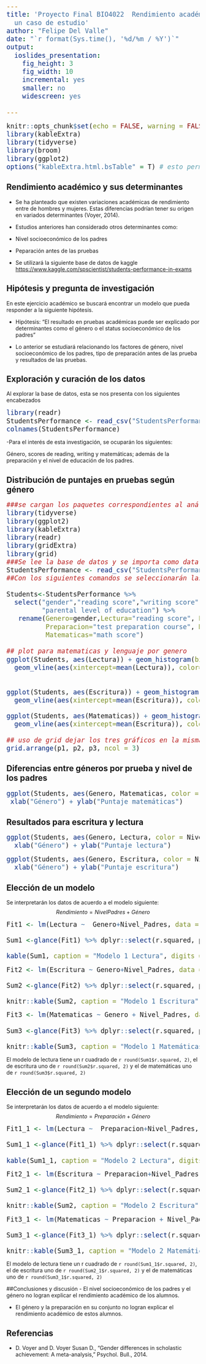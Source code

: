```yaml
---
title: 'Proyecto Final BIO4022  Rendimiento académico y sus posibles determinantes:
  un caso de estudio'
author: "Felipe Del Valle"
date: "`r format(Sys.time(), '%d/%m / %Y')`"
output:
  ioslides_presentation:
    fig_height: 3
    fig_width: 10
    incremental: yes
    smaller: no
    widescreen: yes
  
---
```

<style>
pre {
  font-size: 20px;
}
body > slides {
    padding: 0;
}

slides > slide{
    width: 90vw;
    height: 90vh;
    border-radius: 0;
}

</style>

```r
knitr::opts_chunk$set(echo = FALSE, warning = FALSE, message = FALSE)
library(kableExtra)
library(tidyverse)
library(broom)
library(ggplot2)
options("kableExtra.html.bsTable" = T) # esto permite hacer tablas kablextra
```


## Rendimiento académico y sus determinantes
- Se ha planteado que existen variaciones académicas de rendimiento entre de hombres y mujeres. Estas diferencias podrían tener su origen en variados determinantes (Voyer, 2014).

- Estudios anteriores han considerado otros determinantes como:
  
- Nivel socioeconómico de los padres
  
- Peparación antes de las pruebas

- Se utilizará la siguiente base de datos de kaggle <https://www.kaggle.com/spscientist/students-performance-in-exams> 


## Hipótesis y pregunta de investigación
En este ejercicio académico se buscará encontrar un modelo que pueda responder a la siguiente hipótesis.

- Hipótesis: "El resultado en pruebas académicas puede ser explicado por determinantes como el género o el status socioeconómico de los padres "

- Lo anterior se estudiará relacionando los factores de género, nivel socioeconómico de los padres, tipo de preparación antes de las prueba y resultados de las pruebas.

## Exploración y curación de los datos
Al explorar la base de datos, esta se nos presenta con los siguientes encabezados
```r
library(readr)
StudentsPerformance <- read_csv("StudentsPerformance.csv")
colnames(StudentsPerformance)
```
-Para el interés de esta investigación, se ocuparán los siguientes:

Género, scores de reading, writing y matemáticas; además de la preparación y el nivel de educación de los padres.

## Distribución de puntajes en pruebas según género
```r
###se cargan los paquetes correspondientes al análisis
library(tidyverse)
library(ggplot2)
library(kableExtra)
library(readr)
library(gridExtra)
library(grid)
###Se lee la base de datos y se importa como dataframe
StudentsPerformance <- read_csv("StudentsPerformance.csv")
##Con los siguientes comandos se seleccionarán las columnas de trabajo.

Students<-StudentsPerformance %>% 
  select("gender","reading score","writing score","math score","test preparation course",
         "parental level of education") %>% 
   rename(Genero=gender,Lectura="reading score", Escritura="writing score", 
          Preparacion="test preparation course", Nivel_Padres="parental level of education", 
          Matematicas="math score")
          
## plot para matematicas y lenguaje por genero
ggplot(Students, aes(Lectura)) + geom_histogram(binwidth=10, color="black", aes(fill=Genero))+
  geom_vline(aes(xintercept=mean(Lectura)), color="black", linetype="dashed", size=0.5) -> p1
 
                              
ggplot(Students, aes(Escritura)) + geom_histogram(binwidth=10, color="black", aes(fill=Genero))+
  geom_vline(aes(xintercept=mean(Escritura)), color="black", linetype="dashed", size=0.5) -> p2

ggplot(Students, aes(Matematicas)) + geom_histogram(binwidth=10, color="black", aes(fill=Genero))+
  geom_vline(aes(xintercept=mean(Escritura)), color="black", linetype="dashed", size=0.5) ->p3

## uso de grid dejar los tres gráficos en la misma página. Se incluye la media.
grid.arrange(p1, p2, p3, ncol = 3)
```

## Diferencias entre géneros por prueba y nivel de los padres
```r
ggplot(Students, aes(Genero, Matematicas, color = Nivel_Padres)) + geom_boxplot()+
 xlab("Género") + ylab("Puntaje matemáticas") 
```

## Resultados para escritura y lectura
```r
ggplot(Students, aes(Genero, Lectura, color = Nivel_Padres)) + geom_boxplot()+
  xlab("Género") + ylab("Puntaje lectura") 
```

```r
ggplot(Students, aes(Genero, Escritura, color = Nivel_Padres)) + geom_boxplot()+
  xlab("Género") + ylab("Puntaje escritura") 
```

## Elección de un modelo {.smaller}
Se interpretarán los datos de acuerdo a el modelo siguiente:
$$Rendimiento = NivelPadres+Género $$
```r
Fit1 <- lm(Lectura ~  Genero+Nivel_Padres, data = Students)

Sum1 <-glance(Fit1) %>% dplyr::select(r.squared, p.value, df, AIC)

kable(Sum1, caption = "Modelo 1 Lectura", digits = 2)%>% kable_styling(bootstrap_options = c("striped", "hover", full_width = F))

```

```r
Fit2 <- lm(Escritura ~ Genero+Nivel_Padres, data = Students)

Sum2 <-glance(Fit2) %>% dplyr::select(r.squared, p.value, df, AIC)

knitr::kable(Sum2, caption = "Modelo 1 Escritura", digits = 2)%>% kable_styling(bootstrap_options = c("striped", "hover", full_width = F))


```

```r
Fit3 <- lm(Matematicas ~ Genero + Nivel_Padres, data = Students)

Sum3 <-glance(Fit3) %>% dplyr::select(r.squared, p.value, df, AIC)

knitr::kable(Sum3, caption = "Modelo 1 Matemáticas", digits = 2)%>% kable_styling(bootstrap_options = c("striped", "hover", full_width = F))

```

El modelo de lectura tiene un r cuadrado de `r round(Sum1$r.squared, 2)`, el de escritura uno de `r round(Sum2$r.squared, 2)` y el de matemáticas uno de `r round(Sum3$r.squared, 2)`

## Elección de un segundo modelo {.smaller}
Se interpretarán los datos de acuerdo a el modelo siguiente:
$$Rendimiento = Preparación+Género $$
```r
Fit1_1 <- lm(Lectura ~  Preparacion+Nivel_Padres, data = Students)

Sum1_1 <-glance(Fit1_1) %>% dplyr::select(r.squared, p.value, df, AIC)

kable(Sum1_1, caption = "Modelo 2 Lectura", digits = 2)%>% kable_styling(bootstrap_options = c("striped", "hover", full_width = F))

```

```r
Fit2_1 <- lm(Escritura ~ Preparacion+Nivel_Padres, data = Students)

Sum2_1 <-glance(Fit2_1) %>% dplyr::select(r.squared, p.value, df, AIC)

knitr::kable(Sum2, caption = "Modelo 2 Escritura", digits = 2)%>% kable_styling(bootstrap_options = c("striped", "hover", full_width = F))


```

```r
Fit3_1 <- lm(Matematicas ~ Preparacion + Nivel_Padres, data = Students)

Sum3_1 <-glance(Fit3_1) %>% dplyr::select(r.squared, p.value, df, AIC)

knitr::kable(Sum3_1, caption = "Modelo 2 Matemáticas", digits = 2)%>% kable_styling(bootstrap_options = c("striped", "hover", full_width = F))

```

El modelo de lectura tiene un r cuadrado de `r round(Sum1_1$r.squared, 2)`, el de escritura uno de `r round(Sum2_1$r.squared, 2)` y el de matemáticas uno de `r round(Sum3_1$r.squared, 2)`

##Conclusiones y discusión
- El nivel socioeconómico de los padres y el género no logran explicar el rendimiento académico de los alumnos.

- El género y la preparación en su conjunto no logran explicar el rendimiento académico de estos alumnos.

## Referencias
- D. Voyer and D. Voyer Susan D., “Gender differences in scholastic achievement: A meta-analysis,” Psychol. Bull., 2014.
